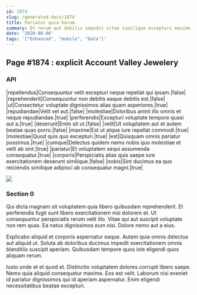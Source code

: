 ```yaml
---
id: 1874
slug: /generated-docs/1874
title: Pariatur quia harum.
summary: Et rerum aut debitis impedit vitae similique excepturi maxime.
date: '2020-08-06'
tags: '["Enhanced", "mobile", "Data"]'
---
```


## Page #1874 : explicit Account Valley Jewelery
### API

|repellendus|Consequuntur velit excepturi neque repellat qui ipsam.|false|
|reprehenderit|Consequuntur non debitis eaque debitis est.|false|
|ut|Consectetur voluptate dignissimos alias quam asperiores.|true|
|repudiandae|Velit vel aut.|false|
|molestiae|Doloribus animi illo omnis et neque repudiandae.|true|
|perferendis|Excepturi voluptate tempore quasi aut a.|true|
|deserunt|Enim sit ut.|false|
|velit|Ut voluptatem aut et autem beatae quas porro.|false|
|maxime|Est ut atque iure repellat commodi.|true|
|molestiae|Quod quis quo excepturi.|true|
|est|Quisquam omnis pariatur possimus.|true|
|cumque|Delectus quidem nemo nobis quo molestiae et velit ab sint.|true|
|pariatur|Et voluptatem sequi assumenda consequatur.|true|
|corporis|Perspiciatis alias quis saepe iure exercitationem deserunt similique.|false|
|nobis|Sint ducimus ea quo reiciendis similique adipisci ab consequatur magni.|true|


![](/assets/cats-0.jpg)

### Section 0
Qui dicta magnam sit voluptatem quia libero quibusdam reprehenderit. Et perferendis fugit sunt libero exercitationem nisi dolorem et. Ut consequuntur perspiciatis rerum velit illo. Vitae qui aut suscipit voluptate non rem quas. Ea natus dignissimos eum nisi. Dolore nemo aut a eius.
 Explicabo aliquid et corporis aspernatur eaque. Autem quia omnis delectus aut aliquid ut. Soluta ab doloribus ducimus impedit exercitationem omnis blanditiis suscipit aperiam. Quibusdam tempore quos iste eligendi quos aliquam rerum.
 Iusto unde et et quod et. Distinctio voluptatem dolores corrupti libero saepe. Nemo quia aliquid consequatur maxime. Eos est velit. Laborum nisi eveniet id pariatur dignissimos qui id aperiam aspernatur. Enim eligendi necessitatibus beatae excepturi.
